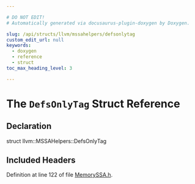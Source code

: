 ```yaml
---

# DO NOT EDIT!
# Automatically generated via docusaurus-plugin-doxygen by Doxygen.

slug: /api/structs/llvm/mssahelpers/defsonlytag
custom_edit_url: null
keywords:
  - doxygen
  - reference
  - struct
toc_max_heading_level: 3

---
```





# The `DefsOnlyTag` Struct Reference

<DoxygenPage pluginConfig={pluginConfig}>



## Declaration

<CodeBlock>struct llvm::MSSAHelpers::DefsOnlyTag</CodeBlock>

## Included Headers

<IncludesList>
<IncludesListItem
  filePath="llvm/Analysis/MemorySSA.h"
  permalink="/docs/api/files/include/include/llvm/include/llvm/analysis/memoryssa-h"
  isLocal="true" />
</IncludesList>


Definition at line 122 of file <a href="/docs/api/files/include/include/llvm/include/llvm/analysis/memoryssa-h">MemorySSA.h</a>.

</DoxygenPage>
